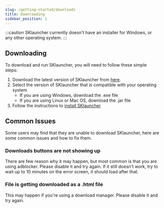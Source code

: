 ```yaml
---
slug: /getting-started/downloads
title: Downloading
sidebar_position: 1
---
```


:::caution
SKlauncher currently doesn't have an installer for Windows, or any other operating system.
:::

## Downloading

To download and run SKlauncher, you will need to follow these simple steps:

1. Download the latest version of SKlauncher from [here](https://skmedix.pl).
2. Select the version of SKlauncher that is compatible with your operating system
    - If you are using Windows, download the .exe file
    - If you are using Linux or Mac OS, download the .jar file
3. Follow the instructions to [install SKlauncher](/getting-started/install)

## Common Issues

Some users may find that they are unable to download SKlauncher, here are some common issues and how to fix them.

### Downloads buttons are not showing up
There are few reason why it may happen, but most common is that you are using adblocker. Please disable it and try again.
If it still doesn't work, try to wait up to 10 minutes on the error screen, it should load after that.

### File is getting downloaded as a .html file
This may happen if you're using a download manager. Please disable it and try again.
